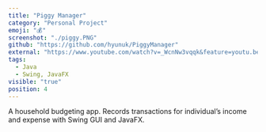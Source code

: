 ```yaml
---
title: "Piggy Manager"
category: "Personal Project"
emoji: "💰"
screenshot: "./piggy.PNG"
github: "https://github.com/hyunuk/PiggyManager"
external: "https://www.youtube.com/watch?v=_WcnNw3vqqk&feature=youtu.be"
tags:
  - Java
  - Swing, JavaFX
visible: "true"
position: 4
---
```


A household budgeting app. Records transactions for individual’s income and expense with Swing GUI and JavaFX.